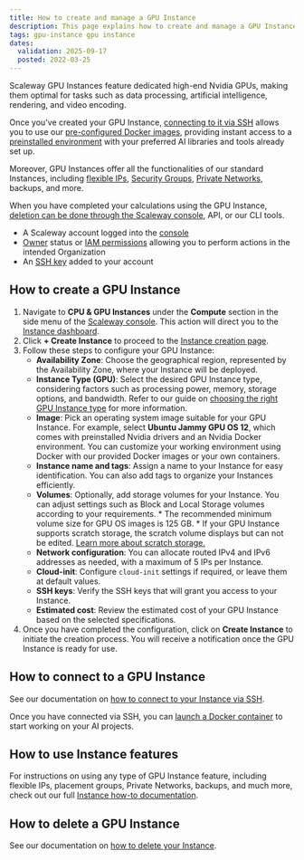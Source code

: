 ```yaml
---
title: How to create and manage a GPU Instance
description: This page explains how to create and manage a GPU Instance
tags: gpu-instance gpu instance
dates:
  validation: 2025-09-17
  posted: 2022-03-25
---
```



Scaleway GPU Instances feature dedicated high-end Nvidia GPUs, making them optimal for tasks such as data processing, artificial intelligence, rendering, and video encoding.

Once you've created your GPU Instance, [connecting to it via SSH](/instances/how-to/connect-to-instance/) allows you to use our [pre-configured Docker images](/gpu/how-to/use-gpu-with-docker/), providing instant access to a [preinstalled environment](/gpu/how-to/use-preinstalled-env/) with your preferred AI libraries and tools already set up.

Moreover, GPU Instances offer all the functionalities of our standard Instances, including [flexible IPs](/instances/how-to/use-flexips/), [Security Groups](/instances/how-to/use-security-groups/), [Private Networks](/instances/how-to/use-private-networks/), backups, and more.

When you have completed your calculations using the GPU Instance, [deletion can be done through the Scaleway console](/instances/how-to/delete-instance/), API, or our CLI tools.

<Requirements />

- A Scaleway account logged into the [console](https://account.scaleway.com/?service=elements)
- [Owner](/iam/concepts/#owner) status or [IAM permissions](/iam/concepts/#permission) allowing you to perform actions in the intended Organization
- An [SSH key](/organizations-and-projects/how-to/create-ssh-key/) added to your account

## How to create a GPU Instance

1. Navigate to **CPU & GPU Instances** under the **Compute** section in the side menu of the [Scaleway console](https://account.scaleway.com/?service=elements). This action will direct you to the [Instance dashboard](https://account.scaleway.com/?service=elementsinstance/servers).
2. Click **+ Create Instance** to proceed to the [Instance creation page](https://account.scaleway.com/?service=elementsinstance/servers).
3. Follow these steps to configure your GPU Instance:
    - **Availability Zone**: Choose the geographical region, represented by the Availability Zone, where your Instance will be deployed.
    - **Instance Type (GPU)**: Select the desired GPU Instance type, considering factors such as processing power, memory, storage options, and bandwidth. Refer to our guide on [choosing the right GPU Instance type](/gpu/reference-content/choosing-gpu-instance-type/) for more information.
    - **Image**: Pick an operating system image suitable for your GPU Instance. For example, select **Ubuntu Jammy GPU OS 12**, which comes with preinstalled Nvidia drivers and an Nvidia Docker environment. You can customize your working environment using Docker with our provided Docker images or your own containers.
    - **Instance name and tags**: Assign a name to your Instance for easy identification. You can also add tags to organize your Instances efficiently.
    - **Volumes**: Optionally, add storage volumes for your Instance. You can adjust settings such as Block and Local Storage volumes according to your requirements.
        <Message type="note">
          * The recommended minimum volume size for GPU OS images is 125 GB.
          * If your GPU Instance supports scratch storage, the scratch volume displays but can not be edited. [Learn more about scratch storage.](/gpu/how-to/use-scratch-storage-h100-instances/)
        </Message>
    - **Network configuration**: You can allocate routed IPv4 and IPv6 addresses as needed, with a maximum of 5 IPs per Instance.
    - **Cloud-init**: Configure `cloud-init` settings if required, or leave them at default values.
    - **SSH keys**: Verify the SSH keys that will grant you access to your Instance.
    - **Estimated cost**: Review the estimated cost of your GPU Instance based on the selected specifications.
4. Once you have completed the configuration, click on **Create Instance** to initiate the creation process. You will receive a notification once the GPU Instance is ready for use.

## How to connect to a GPU Instance

See our documentation on [how to connect to your Instance via SSH](/instances/how-to/connect-to-instance/).

Once you have connected via SSH, you can [launch a Docker container](/gpu/how-to/use-gpu-with-docker/) to start working on your AI projects.

## How to use Instance features

For instructions on using any type of GPU Instance feature, including flexible IPs, placement groups, Private Networks, backups, and much more, check out our full [Instance how-to documentation](/instances/how-to/).

## How to delete a GPU Instance

See our documentation on [how to delete your Instance](/instances/how-to/delete-instance/).